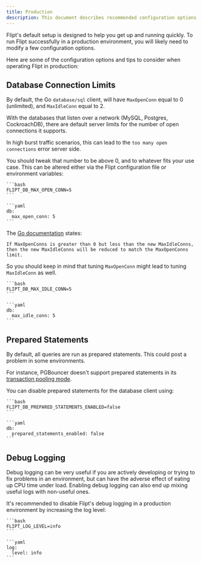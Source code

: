 ```yaml
---
title: Production
description: This document describes recommended configuration options for operating Flipt in Production.
---
```


Flipt's default setup is designed to help you get up and running quickly. To run Flipt successfully in a production environment, you will likely need to modify a few configuration options.

Here are some of the configuration options and tips to consider when operating Flipt in production:

## Database Connection Limits

By default, the Go `database/sql` client, will have `MaxOpenConn` equal to 0 (unlimited), and `MaxIdleConn` equal to 2.

With the databases that listen over a network (MySQL, Postgres, CockroachDB), there are default server limits for the number of open connections it supports.

In high burst traffic scenarios, this can lead to the `too many open connections` error server side.

You should tweak that number to be above 0, and to whatever fits your use case.
This can be altered either via the Flipt configuration file or environment variables:

<Tabs>
  <Tab title="Environment Variable">

    ```bash
    FLIPT_DB_MAX_OPEN_CONN=5
    ```

  </Tab>
  <Tab title="Configuration Yaml">

    ```yaml
    db:
      max_open_conn: 5
    ```

  </Tab>
</Tabs>

The [Go documentation](https://pkg.go.dev/database/sql#DB.SetMaxOpenConns) states:

```
If MaxOpenConns is greater than 0 but less than the new MaxIdleConns, then the new MaxIdleConns will be reduced to match the MaxOpenConns limit.
```

So you should keep in mind that tuning `MaxOpenConn` might lead to tuning `MaxIdleConn` as well.

<Tabs>
  <Tab title="Environment Variable">

    ```bash
    FLIPT_DB_MAX_IDLE_CONN=5
    ```

  </Tab>
  <Tab title="Configuration Yaml">

    ```yaml
    db:
      max_idle_conn: 5
    ```

  </Tab>
</Tabs>

## Prepared Statements

By default, all queries are run as prepared statements. This could post a problem in some environments.

For instance, PGBouncer doesn't support prepared statements in its [transaction pooling mode](https://www.pgbouncer.org/faq.html#how-to-use-prepared-statements-with-transaction-pooling).

You can disable prepared statements for the database client using:

<Tabs>
  <Tab title="Environment Variable">

    ```bash
    FLIPT_DB_PREPARED_STATEMENTS_ENABLED=false
    ```

  </Tab>
  <Tab title="Configuration Yaml">

    ```yaml
    db:
      prepared_statements_enabled: false
    ```

  </Tab>
</Tabs>

## Debug Logging

Debug logging can be very useful if you are actively developing or trying to fix problems in an environment, but can have the adverse effect of eating up CPU time under load. Enabling debug logging can also end up mixing useful logs with non-useful ones.

It's recommended to disable Flipt's debug logging in a production environment by increasing the log level:

<Tabs>
  <Tab title="Environment Variable">

    ```bash
    FLIPT_LOG_LEVEL=info
    ```

  </Tab>
  <Tab title="Configuration Yaml">

    ```yaml
    log:
      level: info
    ```

  </Tab>
</Tabs>
